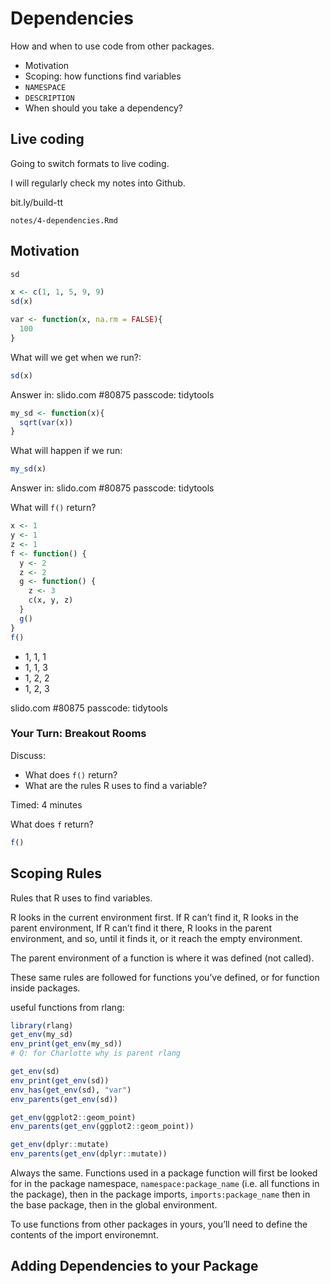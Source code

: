 # Dependencies

How and when to use code from other packages.

* Motivation
* Scoping: how functions find variables
* `NAMESPACE`
* `DESCRIPTION`
* When should you take a dependency?


## Live coding

Going to switch formats to live coding. 

I will regularly check my notes into Github. 

bit.ly/build-tt

`notes/4-dependencies.Rmd`

## Motivation

```r
sd
```

```r
x <- c(1, 1, 5, 9, 9)
sd(x)
```

```r
var <- function(x, na.rm = FALSE){
  100
}
```

What will we get when we run?:
```r
sd(x)
```
Answer in:
slido.com #80875 
passcode: tidytools

```r
my_sd <- function(x){
  sqrt(var(x))
}
```

What will happen if we run:
```r
my_sd(x)
```
Answer in:
slido.com #80875 
passcode: tidytools

What will `f()` return?
```r
x <- 1
y <- 1
z <- 1
f <- function() {
  y <- 2
  z <- 2
  g <- function() {
    z <- 3
    c(x, y, z)
  }
  g()
}
f()
```
* 1, 1, 1
* 1, 1, 3
* 1, 2, 2
* 1, 2, 3

slido.com #80875 
passcode: tidytools

### Your Turn: Breakout Rooms

Discuss:  

* What does `f()` return?  
* What are the rules R uses to find a variable?

Timed: 4 minutes

What does `f` return?
```r
f()
```

## Scoping Rules

Rules that R uses to find variables.

R looks in the current environment first.
If R can't find it, R looks in the parent environment,
If R can't find it there, R looks in the parent environment,
and so, until it finds it, 
or it reach the empty environment.

The parent environment of a function is where it was 
defined (not called).

These same rules are followed for functions you've defined,
or for function inside packages.

useful functions from rlang:

```r
library(rlang)
get_env(my_sd)
env_print(get_env(my_sd))
# Q: for Charlotte why is parent rlang
```

```r
get_env(sd)
env_print(get_env(sd))
env_has(get_env(sd), "var")
env_parents(get_env(sd))
```
```r
get_env(ggplot2::geom_point)
env_parents(get_env(ggplot2::geom_point))
```
```r
get_env(dplyr::mutate)
env_parents(get_env(dplyr::mutate))
```

Always the same. 
Functions used in a package function
will first be looked for in the package namespace,
`namespace:package_name`
(i.e. all functions in the package),
then in the package imports, `imports:package_name`
then in the base package, 
then in the global environment.

To use functions from other packages
in yours, 
you'll need to define the contents of the
import environemnt.

## Adding Dependencies to your Package






